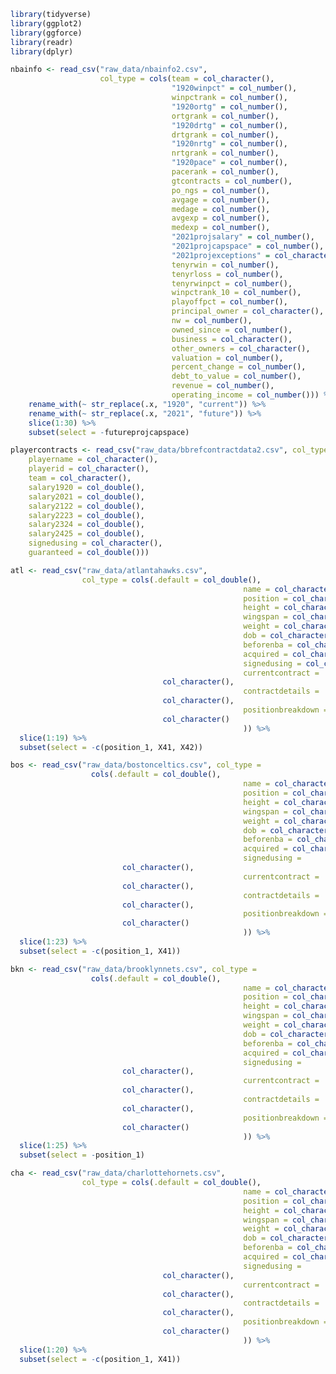 ```r
library(tidyverse)
library(ggplot2)
library(ggforce)
library(readr)
library(dplyr)
```

```r
nbainfo <- read_csv("raw_data/nbainfo2.csv", 
                    col_type = cols(team = col_character(), 
                                    "1920winpct" = col_number(), 
                                    winpctrank = col_number(), 
                                    "1920ortg" = col_number(),
                                    ortgrank = col_number(), 
                                    "1920drtg" = col_number(), 
                                    drtgrank = col_number(), 
                                    "1920nrtg" = col_number(), 
                                    nrtgrank = col_number(), 
                                    "1920pace" = col_number(), 
                                    pacerank = col_number(), 
                                    gtcontracts = col_number(), 
                                    po_ngs = col_number(), 
                                    avgage = col_number(), 
                                    medage = col_number(), 
                                    avgexp = col_number(), 
                                    medexp = col_number(), 
                                    "2021projsalary" = col_number(), 
                                    "2021projcapspace" = col_number(), 
                                    "2021projexceptions" = col_character(), 
                                    tenyrwin = col_number(), 
                                    tenyrloss = col_number(), 
                                    tenyrwinpct = col_number(), 
                                    winpctrank_10 = col_number(), 
                                    playoffpct = col_number(), 
                                    principal_owner = col_character(), 
                                    nw = col_number(), 
                                    owned_since = col_number(), 
                                    business = col_character(), 
                                    other_owners = col_character(), 
                                    valuation = col_number(), 
                                    percent_change = col_number(), 
                                    debt_to_value = col_number(), 
                                    revenue = col_number(), 
                                    operating_income = col_number())) %>%
    rename_with(~ str_replace(.x, "1920", "current")) %>% 
    rename_with(~ str_replace(.x, "2021", "future")) %>% 
    slice(1:30) %>%
    subset(select = -futureprojcapspace)

playercontracts <- read_csv("raw_data/bbrefcontractdata2.csv", col_type = cols(
    playername = col_character(),
    playerid = col_character(),
    team = col_character(),
    salary1920 = col_double(),
    salary2021 = col_double(),
    salary2122 = col_double(),
    salary2223 = col_double(),
    salary2324 = col_double(),
    salary2425 = col_double(),
    signedusing = col_character(),
    guaranteed = col_double()))
```

```r
atl <- read_csv("raw_data/atlantahawks.csv", 
                col_type = cols(.default = col_double(), 
                                                    name = col_character(), 
                                                    position = col_character(), 
                                                    height = col_character(),
                                                    wingspan = col_character(),
                                                    weight = col_character(),
                                                    dob = col_character(), 
                                                    beforenba = col_character(),
                                                    acquired = col_character(),
                                                    signedusing = col_character(),
                                                    currentcontract = 
                                  col_character(),
                                                    contractdetails = 
                                  col_character(),
                                                    positionbreakdown =
                                  col_character()
                                                    )) %>%
  slice(1:19) %>%
  subset(select = -c(position_1, X41, X42))

bos <- read_csv("raw_data/bostonceltics.csv", col_type = 
                  cols(.default = col_double(), 
                                                    name = col_character(), 
                                                    position = col_character(), 
                                                    height = col_character(),
                                                    wingspan = col_character(),
                                                    weight = col_character(),
                                                    dob = col_character(), 
                                                    beforenba = col_character(),
                                                    acquired = col_character(),
                                                    signedusing = 
                         col_character(),
                                                    currentcontract = 
                         col_character(),
                                                    contractdetails = 
                         col_character(),
                                                    positionbreakdown = 
                         col_character()
                                                    )) %>%
  slice(1:23) %>%
  subset(select = -c(position_1, X41))

bkn <- read_csv("raw_data/brooklynnets.csv", col_type = 
                  cols(.default = col_double(), 
                                                    name = col_character(), 
                                                    position = col_character(), 
                                                    height = col_character(),
                                                    wingspan = col_character(),
                                                    weight = col_character(),
                                                    dob = col_character(), 
                                                    beforenba = col_character(),
                                                    acquired = col_character(),
                                                    signedusing = 
                         col_character(),
                                                    currentcontract = 
                         col_character(),
                                                    contractdetails = 
                         col_character(),
                                                    positionbreakdown = 
                         col_character()
                                                    )) %>%
  slice(1:25) %>%
  subset(select = -position_1)

cha <- read_csv("raw_data/charlottehornets.csv", 
                col_type = cols(.default = col_double(), 
                                                    name = col_character(), 
                                                    position = col_character(), 
                                                    height = col_character(),
                                                    wingspan = col_character(),
                                                    weight = col_character(),
                                                    dob = col_character(), 
                                                    beforenba = col_character(),
                                                    acquired = col_character(),
                                                    signedusing = 
                                  col_character(),
                                                    currentcontract = 
                                  col_character(),
                                                    contractdetails = 
                                  col_character(),
                                                    positionbreakdown =
                                  col_character()
                                                    )) %>%
  slice(1:20) %>%
  subset(select = -c(position_1, X41))




```

